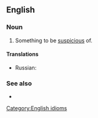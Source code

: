 ==English==

===Noun===
{{en-noun|?}}

# Something to be [[suspicious]] of.

====Translations====
{{trans-top|something to be suspicious of}}
* Russian: {{t+|ru|кот в мешке́}}
{{trans-mid}}
{{trans-bottom}}

===See also===
* {{l|en|let the cat out of the bag}}

[[Category:English idioms]]
